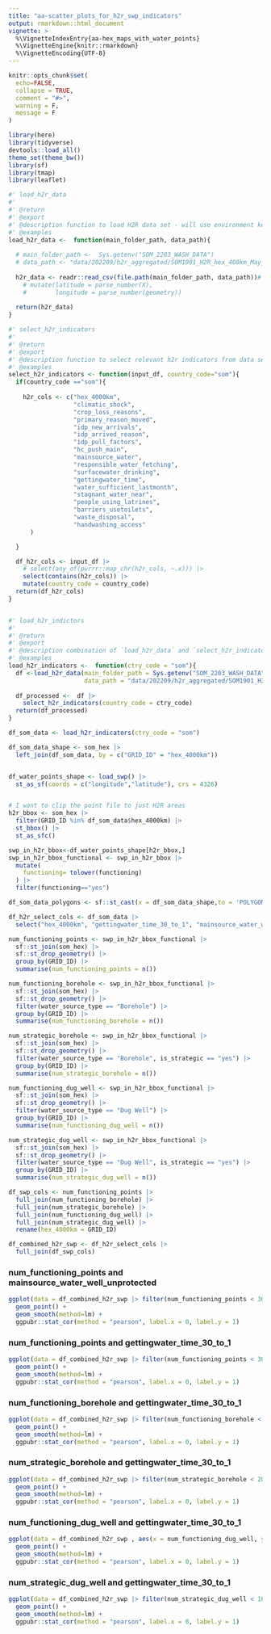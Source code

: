 ```yaml
---
title: "aa-scatter_plots_for_h2r_swp_indicators"
output: rmarkdown::html_document
vignette: >
  %\VignetteIndexEntry{aa-hex_maps_with_water_points}
  %\VignetteEngine{knitr::rmarkdown}
  %\VignetteEncoding{UTF-8}
---
```


```r
knitr::opts_chunk$set(
  echo=FALSE,
  collapse = TRUE,
  comment = "#>",
  warning = F, 
  message = F
)
```

```r
library(here)
library(tidyverse)
devtools::load_all()
theme_set(theme_bw())
library(sf)
library(tmap)
library(leaflet)
```


```r

#' load_h2r_data
#'
#' @return
#' @export
#' @description function to load H2R data set - will use environment key to specify base data directory
#' @examples
load_h2r_data <-  function(main_folder_path, data_path){
  
  # main_folder_path <-  Sys.getenv("SOM_2203_WASH_DATA")
  # data_path <- "data/202209/h2r_aggregated/SOM1901_H2R_hex_400km_May_2022.csv"
  
  h2r_data <- readr::read_csv(file.path(main_folder_path, data_path))# |> 
    # mutate(latitude = parse_number(X),
    #        longitude = parse_number(geometry))
  
  return(h2r_data)
}

#' select_h2r_indicators
#'
#' @return
#' @export
#' @description function to select relevant h2r indicators from data set
#' @examples
select_h2r_indicators <- function(input_df, country_code="som"){
  if(country_code =="som"){
    
    h2r_cols <- c("hex_4000km",
                  "climatic_shock",
                  "crop_loss_reasons",
                  "primary_reason_moved",
                  "idp_new_arrivals",
                  "idp_arrived_reason",
                  "idp_pull_factors",
                  "hc_push_main",
                  "mainsource_water",
                  "responsible_water_fetching",
                  "surfacewater_drinking",
                  "gettingwater_time",
                  "water_sufficient_lastmonth",
                  "stagnant_water_near",
                  "people_using_latrines",
                  "barriers_usetoilets",
                  "waste_disposal",
                  "handwashing_access"
      )

  }

  df_h2r_cols <- input_df |>
    # select(any_of(purrr::map_chr(h2r_cols, ~.x))) |>
    select(contains(h2r_cols)) |>
    mutate(country_code = country_code)
  return(df_h2r_cols)
}


#' load_h2r_indictors
#'
#' @return
#' @export
#' @description combination of `load_h2r_data` and `select_h2r_indicators` to quicky load only data with only relelvant indicators
#' @examples
load_h2r_indicators <-  function(ctry_code = "som"){
  df <-load_h2r_data(main_folder_path = Sys.getenv("SOM_2203_WASH_DATA"), 
                     data_path = "data/202209/h2r_aggregated/SOM1901_H2R_hex_400km_May_2022.csv")
  
  df_processed <-  df |> 
    select_h2r_indicators(country_code = ctry_code)
  return(df_processed)  
}

```


```r

df_som_data <- load_h2r_indicators(ctry_code = "som")

df_som_data_shape <- som_hex |> 
  left_join(df_som_data, by = c("GRID_ID" = "hex_4000km"))


df_water_points_shape <- load_swp() |> 
  st_as_sf(coords = c("longitude","latitude"), crs = 4326)


# I want to clip the point file to just H2R areas 
h2r_bbox <- som_hex |> 
  filter(GRID_ID %in% df_som_data$hex_4000km) |> 
  st_bbox() |> 
  st_as_sfc()

swp_in_h2r_bbox<-df_water_points_shape[h2r_bbox,]
swp_in_h2r_bbox_functional <- swp_in_h2r_bbox |> 
  mutate(
    functioning= tolower(functioning)
  ) |> 
  filter(functioning=="yes")

df_som_data_polygons <- sf::st_cast(x = df_som_data_shape,to = 'POLYGON')[h2r_bbox,]

df_h2r_select_cols <- df_som_data |> 
  select("hex_4000km", "gettingwater_time_30_to_1", "mainsource_water_well_unprotected")

num_functioning_points <- swp_in_h2r_bbox_functional |> 
  sf::st_join(som_hex) |> 
  sf::st_drop_geometry() |> 
  group_by(GRID_ID) |> 
  summarise(num_functioning_points = n())

num_functioning_borehole <- swp_in_h2r_bbox_functional |> 
  sf::st_join(som_hex) |> 
  sf::st_drop_geometry() |> 
  filter(water_source_type == "Borehole") |> 
  group_by(GRID_ID) |> 
  summarise(num_functioning_borehole = n())

num_strategic_borehole <- swp_in_h2r_bbox_functional |> 
  sf::st_join(som_hex) |> 
  sf::st_drop_geometry() |> 
  filter(water_source_type == "Borehole", is_strategic == "yes") |> 
  group_by(GRID_ID) |> 
  summarise(num_strategic_borehole = n())

num_functioning_dug_well <- swp_in_h2r_bbox_functional |> 
  sf::st_join(som_hex) |> 
  sf::st_drop_geometry() |> 
  filter(water_source_type == "Dug Well") |> 
  group_by(GRID_ID) |> 
  summarise(num_functioning_dug_well = n())

num_strategic_dug_well <- swp_in_h2r_bbox_functional |> 
  sf::st_join(som_hex) |> 
  sf::st_drop_geometry() |> 
  filter(water_source_type == "Dug Well", is_strategic == "yes") |> 
  group_by(GRID_ID) |> 
  summarise(num_strategic_dug_well = n())

df_swp_cols <- num_functioning_points |> 
  full_join(num_functioning_borehole) |> 
  full_join(num_strategic_borehole) |> 
  full_join(num_functioning_dug_well) |> 
  full_join(num_strategic_dug_well) |> 
  rename(hex_4000km = GRID_ID)

df_combined_h2r_swp <- df_h2r_select_cols |> 
  full_join(df_swp_cols)

```

### num_functioning_points and mainsource_water_well_unprotected

```r

ggplot(data = df_combined_h2r_swp |> filter(num_functioning_points < 30) , aes(x = num_functioning_points, y = mainsource_water_well_unprotected)) +
  geom_point() +
  geom_smooth(method=lm) +
  ggpubr::stat_cor(method = "pearson", label.x = 0, label.y = 1)
```

### num_functioning_points and gettingwater_time_30_to_1

```r
ggplot(data = df_combined_h2r_swp |> filter(num_functioning_points < 30) , aes(x = num_functioning_points, y = gettingwater_time_30_to_1)) +
  geom_point() +
  geom_smooth(method=lm) +
  ggpubr::stat_cor(method = "pearson", label.x = 0, label.y = 1)
```

### num_functioning_borehole and gettingwater_time_30_to_1

```r
ggplot(data = df_combined_h2r_swp |> filter(num_functioning_borehole < 30) , aes(x = num_functioning_borehole, y = gettingwater_time_30_to_1)) +
  geom_point() +
  geom_smooth(method=lm) +
  ggpubr::stat_cor(method = "pearson", label.x = 0, label.y = 1)
```

### num_strategic_borehole and gettingwater_time_30_to_1

```r
ggplot(data = df_combined_h2r_swp |> filter(num_strategic_borehole < 20) , aes(x = num_strategic_borehole, y = gettingwater_time_30_to_1)) +
  geom_point() +
  geom_smooth(method=lm) +
  ggpubr::stat_cor(method = "pearson", label.x = 0, label.y = 1)
```

### num_functioning_dug_well and gettingwater_time_30_to_1

```r
ggplot(data = df_combined_h2r_swp , aes(x = num_functioning_dug_well, y = gettingwater_time_30_to_1)) +
  geom_point() +
  geom_smooth(method=lm) +
  ggpubr::stat_cor(method = "pearson", label.x = 0, label.y = 1)
```

### num_strategic_dug_well and gettingwater_time_30_to_1

```r
ggplot(data = df_combined_h2r_swp |> filter(num_strategic_dug_well < 16), aes(x = num_strategic_dug_well, y = gettingwater_time_30_to_1))+
  geom_point() +
  geom_smooth(method=lm) +
  ggpubr::stat_cor(method = "pearson", label.x = 0, label.y = 1)
```

